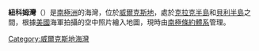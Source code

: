 {{unreferenced|time=2013-10-27T04:57:29+00:00}}
{{coord|66|16|S|110|33|E|display=title}}

'''紐科姆灣'''（{{lang-en|Newcomb Bay}}）是[[南極洲|南極洲]]的海灣，位於[[威爾克斯地|威爾克斯地]]，處於[[克拉克半島|克拉克半島]]和[[貝利半島|貝利半島]]之間，根據[[美國|美國]]海軍拍攝的空中照片繪入地圖，現時由[[南極條約體系|南極條約體系]]管理。

{{DEFAULTSORT:Newcomb Bay}}
[[Category:威爾克斯地海灣|Category:威爾克斯地海灣]]


{{WilkesLand-geo-stub}}